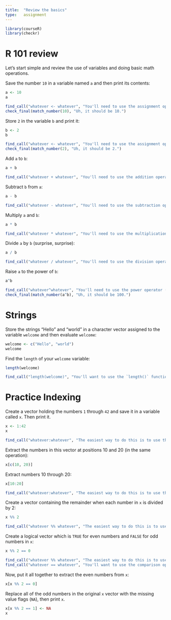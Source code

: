 ```yaml
---
title:  "Review the basics"
type:   assignment
---
```


```r
library(courseR)
library(checkr)
```

# R 101 review

Let's start simple and review the use of variables and doing basic math operations.

Save the number `10` in a variable named `a` and then print its contents:

```r
a <- 10
a
```

```r
find_call("whatever <- whatever", "You'll need to use the assignment operator ('<-').")
check_final(match_number(10), "Uh, it should be 10.")
```

Store `2` in the variable `b` and print it:

```r
b <- 2
b
```

```r
find_call("whatever <- whatever", "You'll need to use the assignment operator ('<-').")
check_final(match_number(2), "Uh, it should be 2.")
```

Add `a` to `b`:

```r
a + b
```

```r
find_call("whatever + whatever", "You'll need to use the addition operator ('+').")
```

Subtract `b` from `a`:

```r
a - b
```

```r
find_call("whatever - whatever", "You'll need to use the subtraction operator ('-').")
```

Multiply `a` and `b`:

```r
a * b
```

```r
find_call("whatever * whatever", "You'll need to use the multiplication operator ('*').")
```

Divide `a` by `b` (surprise, surprise):

```r
a / b
```

```r
find_call("whatever / whatever", "You'll need to use the division operator ('/').")
```

Raise `a` to the power of `b`:

```r
a^b
```

```r
find_call("whatever^whatever", "You'll need to use the power operator ('^').")
check_final(match_number(a^b), "Uh, it should be 100.")
```

# Strings

Store the strings "Hello" and "world" in a character vector assigned to the variable `welcome` and then evaluate `welcome`:

```r
welcome <- c("Hello", "world")
welcome
```

Find the `length` of your `welcome` variable:

```r
length(welcome)
```

```r
find_call("length(welcome)", "You'll want to use the `length()` function.")
```

# Practice Indexing

Create a vector holding the numbers `1` through `42` and save it in a variable called `x`. Then print it.

```r
x <- 1:42
x
```

```r
find_call("whatever:whatever", "The easiest way to do this is to use the colon operator (':').")
```

Extract the numbers in this vector at positions 10 and 20 (in the same operation):

```r
x[c(10, 20)]
```

Extract numbers 10 through 20:

```r
x[10:20]
```

```r
find_call("whatever:whatever", "The easiest way to do this is to use the colon operator (':').")
```

Create a vector containing the remainder when each number in `x` is divided by 2:

```r
x %% 2
```

```r
find_call("whatever %% whatever", "The easiest way to do this is to use the modulo operator ('%%').")
```

Create a logical vector which is `TRUE` for even numbers and `FALSE` for odd numbers in `x`:

```r
x %% 2 == 0
```

```r
find_call("whatever %% whatever", "The easiest way to do this is to use the modulo operator ('%%').")
find_call("whatever == whatever", "You'll want to use the comparison operator to compare values ('==').")
```

Now, put it all together to extract the even numbers from `x`:

```r
x[x %% 2 == 0]
```

Replace all of the odd numbers in the original `x` vector with the missing value flags (`NA`), then print `x`.

```r
x[x %% 2 == 1] <- NA
x
```

